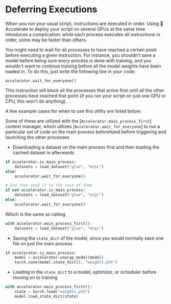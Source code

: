 # Deferring Executions

When you run your usual script, instructions are executed in order. Using 🤗 Accelerate to deploy your script on several
GPUs at the same time introduces a complication: while each process executes all instructions in order, some may be
faster than others.

You might need to wait for all processes to have reached a certain point before executing a given instruction. For
instance, you shouldn't save a model before being sure every process is done with training, and you wouldn't want to 
continue training before all the model weights have been loaded in. To do this, just write the following line in your code:

```
accelerator.wait_for_everyone()
```

This instruction will block all the processes that arrive first until all the other processes have reached that
point (if you run your script on just one GPU or CPU, this won't do anything).

A few example cases for when to use this utility are listed below:

<Tip>

Some of these are utilized with the [`Accelerator.main_process_first`] context manager, which utilizes [`Accelerator.wait_for_everyone`] to 
run a particular set of code on the main process beforehand before triggering and launching the other processes

</Tip>

- Downloading a dataset on the main process first and then loading the cached dataset in afterwards

```python
if accelerator.is_main_process:
    datasets = load_dataset("glue", "mrpc")
else:
    accelerator.wait_for_everyone()

# And then send it to the rest of them
if not accelerator.is_main_process:
    datasets = load_dataset("glue", "mrpc")
else:
    accelerator.wait_for_everyone()
```

Which is the same as calling:

```python
with accelerator.main_process_first():
    datasets = load_dataset("glue", "mrpc")
```

- Saving the `state_dict` of the model, since you would normally save one file on just the main process

```python
if accelerator.is_main_process:
    model = accelerator.unwrap_model(model)
    torch.save(model.state_dict(), "weights.pth")
```

- Loading in the `state_dict` to a model, optimizer, or scheduler before moving on to training

```python
with accelerator.main_process_first():
    state = torch.load("weights.pth")
    model.load_state_dict(state)
```